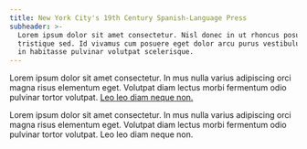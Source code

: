 ```yaml
---
title: New York City's 19th Century Spanish-Language Press
subheader: >-
  Lorem ipsum dolor sit amet consectetur. Nisl donec in ut rhoncus posuere diam
  tristique sed. Id vivamus cum posuere eget dolor arcu purus vestibulum. Eget
  in habitasse pulvinar volutpat scelerisque.
---
```


Lorem ipsum dolor sit amet consectetur. In mus nulla varius adipiscing orci magna risus elementum eget. Volutpat diam lectus morbi fermentum odio pulvinar tortor volutpat. [Leo leo diam neque non.](www.google.com "Google")

Lorem ipsum dolor sit amet consectetur. In mus nulla varius adipiscing orci magna risus elementum eget. Volutpat diam lectus morbi fermentum odio pulvinar tortor volutpat. Leo leo diam neque non.
